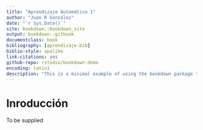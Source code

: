 ```yaml
--- 
title: "Aprendizaje Automático 1"
author: "Juan R González"
date: "`r Sys.Date()`"
site: bookdown::bookdown_site
output: bookdown::gitbook
documentclass: book
bibliography: [aprendizaje.bib]
biblio-style: apalike
link-citations: yes
github-repo: rstudio/bookdown-demo
encoding: latin1
description: "This is a minimal example of using the bookdown package to write a book. The output format for this example is bookdown::gitbook."
---
```


# Inroducción

To be supplied
